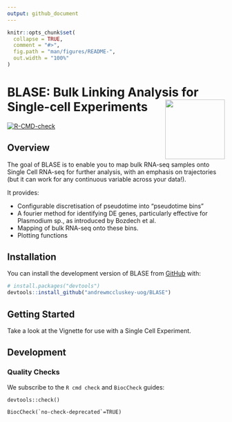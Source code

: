 ```yaml
---
output: github_document
---
```


<!-- README.md is generated from README.Rmd. Please edit that file -->

```r
knitr::opts_chunk$set(
  collapse = TRUE,
  comment = "#>",
  fig.path = "man/figures/README-",
  out.width = "100%"
)
```

# BLASE: Bulk Linking Analysis for Single-cell Experiments <a href="man/figures/logo.png"><img src="man/figures/logo.png" align="right" height="138" /></a>
<!-- badges: start -->
  [![R-CMD-check](https://github.com/andrewmccluskey-uog/BLASE/actions/workflows/R-CMD-check.yaml/badge.svg)](https://github.com/andrewmccluskey-uog/BLASE/actions/workflows/R-CMD-check.yaml)
<!-- badges: end -->

## Overview

The goal of BLASE is to enable you to map bulk RNA-seq samples onto Single Cell RNA-seq for further analysis, with an emphasis on trajectories (but it can work for any continuous variable across your data!).

It provides:  


* Configurable discretisation of pseudotime into "pseudotime bins"  
* A fourier method for identifying DE genes, particularly effective for Plasmodium sp., as introduced by Bozdech et al.  
* Mapping of bulk RNA-seq onto these bins.  
* Plotting functions

## Installation

You can install the development version of BLASE from [GitHub](https://github.com/) with:

``` r
# install.packages("devtools")
devtools::install_github("andrewmccluskey-uog/BLASE")
```

## Getting Started

Take a look at the Vignette for use with a Single Cell Experiment.

## Development

### Quality Checks

We subscribe to the `R cmd check` and `BiocCheck` guides:

```
devtools::check()
```

```
BiocCheck(`no-check-deprecated`=TRUE)
```